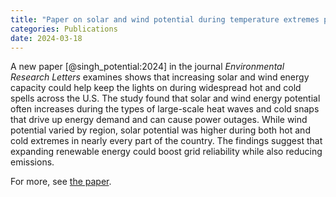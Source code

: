 ```yaml
---
title: "Paper on solar and wind potential during temperature extremes published in Environmental Research Letters"
categories: Publications
date: 2024-03-18
---
```


A new paper [@singh_potential:2024] in the journal *Environmental Research Letters* examines shows that increasing solar and wind energy capacity could help keep the lights on during widespread hot and cold spells across the U.S.
The study found that solar and wind energy potential often increases during the types of large-scale heat waves and cold snaps that drive up energy demand and can cause power outages.
While wind potential varied by region, solar potential was higher during both hot and cold extremes in nearly every part of the country.
The findings suggest that expanding renewable energy could boost grid reliability while also reducing emissions.

For more, see [the paper](../../publications/article/singh_potential_2024.qmd).


